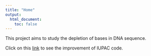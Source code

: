 ```yaml
---
title: "Home"
output:
  html_document:
    toc: false
---
```


This project aims to study the depletion of bases in DNA sequence.

Click on this [link](Consensus.html) to see the improvement of IUPAC code.
